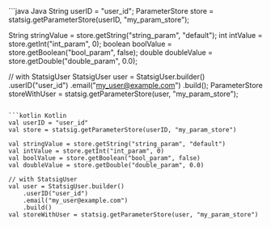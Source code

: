 <CodeGroup>
```java Java
String userID = "user_id";
ParameterStore store = statsig.getParameterStore(userID, "my_param_store");

String stringValue = store.getString("string_param", "default");
int intValue = store.getInt("int_param", 0);
boolean boolValue = store.getBoolean("bool_param", false);
double doubleValue = store.getDouble("double_param", 0.0);

// with StatsigUser
StatsigUser user = StatsigUser.builder()
    .userID("user_id")
    .email("my_user@example.com")
    .build();
ParameterStore storeWithUser = statsig.getParameterStore(user, "my_param_store");
```

```kotlin Kotlin
val userID = "user_id"
val store = statsig.getParameterStore(userID, "my_param_store")

val stringValue = store.getString("string_param", "default")
val intValue = store.getInt("int_param", 0)
val boolValue = store.getBoolean("bool_param", false)
val doubleValue = store.getDouble("double_param", 0.0)

// with StatsigUser
val user = StatsigUser.builder()
    .userID("user_id")
    .email("my_user@example.com")
    .build()
val storeWithUser = statsig.getParameterStore(user, "my_param_store")
```
</CodeGroup>

